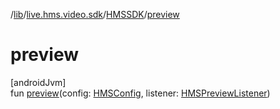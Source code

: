 /[lib](/api-reference/android/v2/home/content)/[live.hms.video.sdk](../index)/[HMSSDK](index)/[preview](preview)

# preview

[androidJvm]\
fun [preview](preview)(config: [HMSConfig](../../live.hms.video.sdk.models/-h-m-s-config/index), listener: [HMSPreviewListener](../-h-m-s-preview-listener/index))
